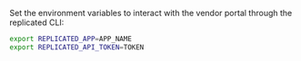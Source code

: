 Set the environment variables to interact with the vendor portal through the replicated CLI:

  ```bash
  export REPLICATED_APP=APP_NAME
  export REPLICATED_API_TOKEN=TOKEN
  ```